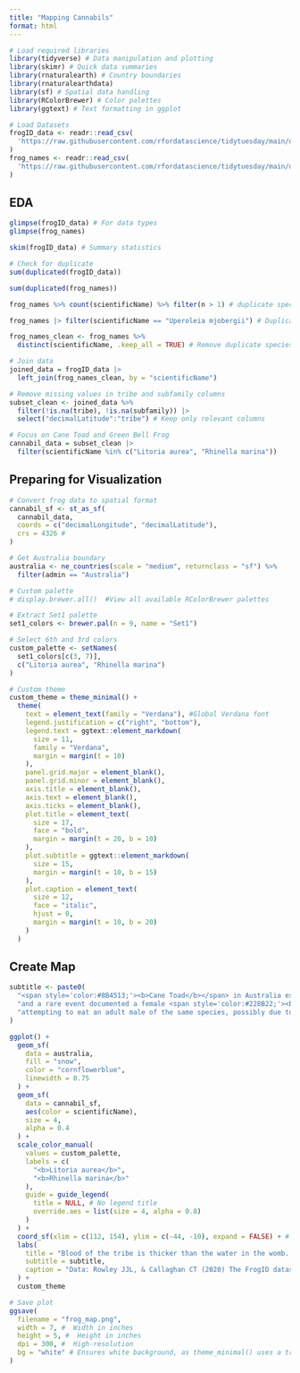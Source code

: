 ```yaml
---
title: "Mapping Cannabils"
format: html
---
```


```r
# Load required libraries
library(tidyverse) # Data manipulation and plotting
library(skimr) # Quick data summaries
library(rnaturalearth) # Country boundaries
library(rnaturalearthdata)
library(sf) # Spatial data handling
library(RColorBrewer) # Color palettes
library(ggtext) # Text formatting in ggplot

```

```r
# Load Datasets
frogID_data <- readr::read_csv(
  'https://raw.githubusercontent.com/rfordatascience/tidytuesday/main/data/2025/2025-09-02/frogID_data.csv'
)
frog_names <- readr::read_csv(
  'https://raw.githubusercontent.com/rfordatascience/tidytuesday/main/data/2025/2025-09-02/frog_names.csv'
)

```

## EDA

```r
glimpse(frogID_data) # For data types
glimpse(frog_names)

skim(frogID_data) # Summary statistics
```

```r
# Check for duplicate
sum(duplicated(frogID_data))

sum(duplicated(frog_names))

```

```r
frog_names %>% count(scientificName) %>% filter(n > 1) # duplicate species

frog_names |> filter(scientificName == "Uperoleia mjobergii") # Duplicate

frog_names_clean <- frog_names %>%
  distinct(scientificName, .keep_all = TRUE) # Remove duplicate species entry

```

```r
# Join data
joined_data = frogID_data |>
  left_join(frog_names_clean, by = "scientificName")
```

```r

# Remove missing values in tribe and subfamily columns
subset_clean <- joined_data %>%
  filter(!is.na(tribe), !is.na(subfamily)) |>
  select("decimalLatitude":"tribe") # Keep only relevant columns

```

```r
# Focus on Cane Toad and Green Bell Frog
cannabil_data = subset_clean |>
  filter(scientificName %in% c("Litoria aurea", "Rhinella marina"))
```

## Preparing for Visualization

```r

# Convert frog data to spatial format
cannabil_sf <- st_as_sf(
  cannabil_data,
  coords = c("decimalLongitude", "decimalLatitude"),
  crs = 4326 #
)

# Get Australia boundary
australia <- ne_countries(scale = "medium", returnclass = "sf") %>%
  filter(admin == "Australia")

```

```r
# Custom palette
# display.brewer.all()  #View all available RColorBrewer palettes

# Extract Set1 palette
set1_colors <- brewer.pal(n = 9, name = "Set1")

# Select 6th and 3rd colors
custom_palette <- setNames(
  set1_colors[c(3, 7)],
  c("Litoria aurea", "Rhinella marina")
)
```

```r
# Custom theme
custom_theme = theme_minimal() +
  theme(
    text = element_text(family = "Verdana"), #Global Verdana font
    legend.justification = c("right", "bottom"),
    legend.text = ggtext::element_markdown(
      size = 11,
      family = "Verdana",
      margin = margin(t = 10)
    ),
    panel.grid.major = element_blank(),
    panel.grid.minor = element_blank(),
    axis.title = element_blank(),
    axis.text = element_blank(),
    axis.ticks = element_blank(),
    plot.title = element_text(
      size = 17,
      face = "bold",
      margin = margin(t = 20, b = 10)
    ),
    plot.subtitle = ggtext::element_markdown(
      size = 15,
      margin = margin(t = 10, b = 15)
    ),
    plot.caption = element_text(
      size = 12,
      face = "italic",
      hjust = 0,
      margin = margin(t = 10, b = 20)
    )
  )

```

## Create Map

```r

subtitle <- paste0(
  "<span style='color:#8B4513;'><b>Cane Toad</b></span> in Australia exhibit cannibalism, particularly in tadpole stages,<br>",
  "and a rare event documented a female <span style='color:#228B22;'><b>Green and Golden Bell Frog</b></span><br>",
  "attempting to eat an adult male of the same species, possibly due to his <br> displeasing mating call."
)

ggplot() +
  geom_sf(
    data = australia,
    fill = "snow",
    color = "cornflowerblue",
    linewidth = 0.75
  ) +
  geom_sf(
    data = cannabil_sf,
    aes(color = scientificName),
    size = 4,
    alpha = 0.4
  ) +
  scale_color_manual(
    values = custom_palette,
    labels = c(
      "<b>Litoria aurea</b>",
      "<b>Rhinella marina</b>"
    ),
    guide = guide_legend(
      title = NULL, # No legend title
      override.aes = list(size = 4, alpha = 0.8)
    )
  ) +
  coord_sf(xlim = c(112, 154), ylim = c(-44, -10), expand = FALSE) + # Zoom to Australia
  labs(
    title = "Blood of the tribe is thicker than the water in the womb. \n(But, what about australian frogs!?)",
    subtitle = subtitle,
    caption = "Data: Rowley JJL, & Callaghan CT (2020) The FrogID dataset | Visualization: Darakhshan Nehal"
  ) +
  custom_theme

```

```r
# Save plot
ggsave(
  filename = "frog_map.png",
  width = 7, #  Width in inches
  height = 5, #  Height in inches
  dpi = 300, #  High-resolution
  bg = "white" # Ensures white background, as theme_minimal() uses a transparent background by default
)

```
